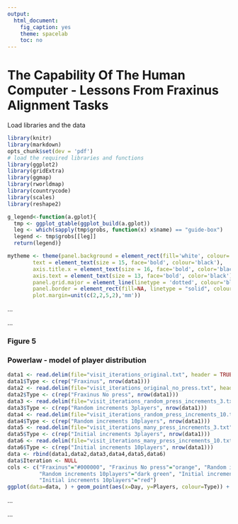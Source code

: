 ```yaml
---
output:
  html_document:
    fig_caption: yes
    theme: spacelab
    toc: no
---
```

# **The Capability Of The Human Computer - Lessons From Fraxinus Alignment Tasks**

Load libraries and the data
```r
library(knitr)
library(markdown)
opts_chunk$set(dev = 'pdf')
# load the required libraries and functions
library(ggplot2)
library(gridExtra)
library(ggmap)
library(rworldmap)
library(countrycode)
library(scales)
library(reshape2)

g_legend<-function(a.gplot){
  tmp <- ggplot_gtable(ggplot_build(a.gplot))
  leg <- which(sapply(tmp$grobs, function(x) x$name) == "guide-box")
  legend <- tmp$grobs[[leg]]
  return(legend)}

mytheme <- theme(panel.background = element_rect(fill='white', colour='black'),
        text = element_text(size = 15, face='bold', colour='black'),
        axis.title.x = element_text(size = 16, face='bold', color='black', vjust = -1),
        axis.text = element_text(size = 13, face='bold', color='black'),
        panel.grid.major = element_line(linetype = 'dotted', colour='black'),
        panel.border = element_rect(fill=NA, linetype = "solid", colour='black'),
        plot.margin=unit(c(2,2,5,2),'mm'))

```

...     

...  		

### Figure 5
### Powerlaw - model of player distribution

```r
data1 <- read.delim(file="visit_iterations_original.txt", header = TRUE)
data1$Type <- c(rep("Fraxinus", nrow(data1)))
data2 <- read.delim(file="visit_iterations_original_no_press.txt", header = TRUE)
data2$Type <- c(rep("Fraxinus No press", nrow(data1)))
data3 <- read.delim(file="visit_iterations_random_press_increments_3.txt", header = TRUE)
data3$Type <- c(rep("Random increments 3players", nrow(data1)))
data4 <- read.delim(file="visit_iterations_random_press_increments_10.txt", header = TRUE)
data4$Type <- c(rep("Random increments 10players", nrow(data1)))
data5 <- read.delim(file="visit_iterations_many_press_increments_3.txt", header = TRUE)
data5$Type <- c(rep("Initial increments 3players", nrow(data1)))
data6 <- read.delim(file="visit_iterations_many_press_increments_10.txt", header = TRUE)
data6$Type <- c(rep("Initial increments 10players", nrow(data1)))
data <- rbind(data1,data2,data3,data4,data5,data6)
data$Iteration <- NULL
cols <- c("Fraxinus"="#000000", "Fraxinus No press"="orange", "Random increments 3players"="purple",
          "Random increments 10players"="dark green", "Initial increments 3players"="blue",
          "Initial increments 10players"="red")
ggplot(data=data, ) + geom_point(aes(x=Day, y=Players, colour=Type)) + geom_line(aes(x=Day, y=Players, colour=Type)) + scale_x_log10() + scale_y_log10() + labs(x="Days", y="Number of human computation hours") + mytheme + scale_colour_manual(values = cols)

```

...			

...			
